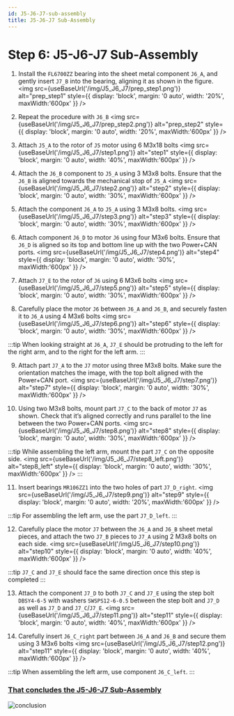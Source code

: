 ```yaml
---
id: J5-J6-J7-sub-assembly
title: J5-J6-J7 Sub-Assembly
---
```


# Step 6: J5-J6-J7 Sub-Assembly

1. Install the `FL6700ZZ` bearing into the sheet metal component `J6_A`, and gently insert `J7_B` into the bearing, aligning it as shown in the figure.
<img src={useBaseUrl('/img/J5_J6_J7/prep_step1.png')} alt="prep_step1" style={{ display: 'block', margin: '0 auto', width: '20%', maxWidth:'600px' }} />

2. Repeat the procedure with `J6_B`
<img src={useBaseUrl('/img/J5_J6_J7/prep_step2.png')} alt="prep_step2" style={{ display: 'block', margin: '0 auto', width: '20%', maxWidth:'600px' }} />

3. Attach `J5_A` to the rotor of `J5` motor using 6 M3x18 bolts
<img src={useBaseUrl('/img/J5_J6_J7/step1.png')} alt="step1" style={{ display: 'block', margin: '0 auto', width: '40%', maxWidth:'600px' }} />

4. Attach the `J6_B` component to `J5_A` using 3 M3x8 bolts. Ensure that the `J6_B` is aligned towards the mechanical stop of `J5_A`
<img src={useBaseUrl('/img/J5_J6_J7/step2.png')} alt="step2" style={{ display: 'block', margin: '0 auto', width: '30%', maxWidth:'600px' }} />

5. Attach the component `J6_A` to `J5_A` using 3 M3x8 bolts.
<img src={useBaseUrl('/img/J5_J6_J7/step3.png')} alt="step3" style={{ display: 'block', margin: '0 auto', width: '30%', maxWidth:'600px' }} />

6. Attach component `J6_D` to motor `J6` using four M3x6 bolts. Ensure that `J6_D` is aligned so its top and bottom line up with the two Power+CAN ports.
<img src={useBaseUrl('/img/J5_J6_J7/step4.png')} alt="step4" style={{ display: 'block', margin: '0 auto', width: '30%', maxWidth:'600px' }} />

7. Attach `J7_E` to the rotor of `J6` using 6 M3x6 bolts
<img src={useBaseUrl('/img/J5_J6_J7/step5.png')} alt="step5" style={{ display: 'block', margin: '0 auto', width: '30%', maxWidth:'600px' }} />

8. Carefully place the motor `J6` between `J6_A` and `J6_B`, and securely fasten it to `J6_A` using 4 M3x6 bolts
<img src={useBaseUrl('/img/J5_J6_J7/step6.png')} alt="step6" style={{ display: 'block', margin: '0 auto', width: '30%', maxWidth:'600px' }} />

:::tip
When looking straight at `J6_A`, `J7_E` should be protruding to the left for the right arm, and to the right for the left arm.
:::

9. Attach part `J7_A` to the `J7` motor using three M3x8 bolts. Make sure the orientation matches the image, with the top bolt aligned with the Power+CAN port.
<img src={useBaseUrl('/img/J5_J6_J7/step7.png')} alt="step7" style={{ display: 'block', margin: '0 auto', width: '30%', maxWidth:'600px' }} />

10. Using two M3x8 bolts, mount part `J7_C` to the back of motor `J7` as shown. Check that it’s aligned correctly and runs parallel to the line between the two Power+CAN ports.
<img src={useBaseUrl('/img/J5_J6_J7/step8.png')} alt="step8" style={{ display: 'block', margin: '0 auto', width: '30%', maxWidth:'600px' }} />

:::tip
While assembling the left arm, mount the part `J7_C` on the opposite side.
<img src={useBaseUrl('/img/J5_J6_J7/step8_left.png')} alt="step8_left" style={{ display: 'block', margin: '0 auto', width: '30%', maxWidth:'600px' }} />
:::


11. Insert bearings `MR106ZZ1` into the two holes of part `J7_D_right`.
<img src={useBaseUrl('/img/J5_J6_J7/step9.png')} alt="step9" style={{ display: 'block', margin: '0 auto', width: '20%', maxWidth:'600px' }} />

:::tip
For assembling the left arm, use the part `J7_D_left`.
:::

12. Carefully place the motor `J7` between the `J6_A` and `J6_B` sheet metal pieces, and attach the two `J7_B` pieces to `J7_A` using 2 M3x8 bolts on each side.
<img src={useBaseUrl('/img/J5_J6_J7/step10.png')} alt="step10" style={{ display: 'block', margin: '0 auto', width: '40%', maxWidth:'600px' }} />

:::tip
`J7_C` and `J7_E` should face the same direction once this step is completed
:::

13. Attach the component `J7_D` to both `J7_C` and `J7_E` using the step bolt `DBSY4-6-5` with washers `SWSPS12-6-0.5` between the step bolt and `J7_D` as well as `J7_D` and `J7_C`/`J7_E`.
<img src={useBaseUrl('/img/J5_J6_J7/step11.png')} alt="step11" style={{ display: 'block', margin: '0 auto', width: '40%', maxWidth:'600px' }} />

14. Carefully insert `J6_C_right` part between `J6_A` and `J6_B` and secure them using 3 M3x6 bolts
<img src={useBaseUrl('/img/J5_J6_J7/step12.png')} alt="step11" style={{ display: 'block', margin: '0 auto', width: '40%', maxWidth:'600px' }} />

:::tip
When assembling the left arm, use component `J6_C_left`.
:::

<h3><u>That concludes the J5-J6-J7 Sub-Assembly</u></h3>
<img src={useBaseUrl('/img/J5_J6_J7/conclusion.png')} alt="conclusion" style={{ display: 'block', margin: '0 auto', width: '20%', maxWidth:'600px' }} />